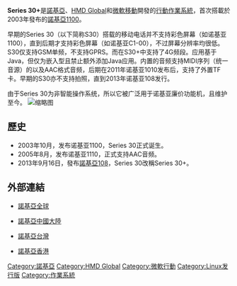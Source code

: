 {{noteTA|G1=IT}}

{{Infobox OS
| name                   = Series 30+
| logo                   = 
| screenshot             = 
| caption                = 
| developer              = [[諾基亞|諾基亞]]、[[HMD_Global|HMD Global]]、[[微軟移動|微軟移動]]
| family                 = 
| working_state          = 運作中
| source_model           = [[封閉原始碼|封閉原始碼]]
| released               = {{Start date and age|2003}}
| latest_release_version = 
| latest_release_date    = 
| latest_preview_version = 
| latest_preview_date    = 
| frequently_updated     = 
| marketing_target       = 
| language               = 
| prog_language          = 
| updatemodel            = 
| package_manager        = 
| supported_platforms    = 
| kernel_type            = 
| userland               = 
| ui                     = [[Nokia_OS|Nokia OS]]
| license                = [[專有軟體|專有軟體]]
| preceded_by            = 
| succeeded_by           = 
| website                = {{URL|https://www.nokia.com/en_int/phones}}
}}

'''Series 30+'''是[[諾基亞|諾基亞]]、[[HMD_Global|HMD Global]]和[[微軟移動|微軟移動]]開發的[[行動作業系統|行動作業系統]]，首次搭載於2003年發布的[[諾基亞1100|諾基亞1100]]。

早期的Series 30（以下简称S30）搭载的移动电话并不支持彩色屏幕（如诺基亚1100），直到后期才支持彩色屏幕（如诺基亚C1-00），不过屏幕分辨率均很低。S30仅支持GSM单频，不支持GPRS。而在S30+中支持了4G频段。应用基于Java，但仅为嵌入型且禁止额外添加Java应用。内置的音频支持MIDI序列（统一音源）的以及AAC格式音频，后期在2011年诺基亚1010发布后，支持了外置TF卡。早期的S30亦不支持拍照，直到2013年诺基亚108发行。

由于Series 30为非智能操作系统，所以它被广泛用于诺基亚廉价功能机，且维护至今。
[[File:Nokia1100_new.jpg|缩略图]]

== 歷史 ==
*2003年10月，发布诺基亚1100，Series 30正式诞生。
*2005年8月，发布诺基亚1110，正式支持AAC音频。
*2013年9月16日，發布[[諾基亞108|諾基亞108]]，Series 30改稱Series 30+。
{{Reflist}}

== 外部連結 ==
* {{en}}[https://www.nokia.com/en_int/phones 諾基亞全球]{{Wayback|url=https://www.nokia.com/en_int/phones |date=20180225223239 }}
* {{zh-cn}}[https://www.nokia.com/zh_int/phones 諾基亞中國大陸]{{Wayback|url=https://www.nokia.com/zh_int/phones |date=20180225223253 }}
* {{zh-tw}}[https://www.nokia.com/zh_tw/phones 諾基亞台灣]{{Wayback|url=https://www.nokia.com/zh_tw/phones |date=20180225223353 }}
* {{zh-hk}}[https://www.nokia.com/zh_hk/phones 諾基亞香港]{{Wayback|url=https://www.nokia.com/zh_hk/phones |date=20180225223309 }}

{{Nokia}}

[[Category:諾基亞|Category:諾基亞]]
[[Category:HMD_Global|Category:HMD Global]]
[[Category:微軟行動|Category:微軟行動]]
[[Category:Linux发行版|Category:Linux发行版]]
[[Category:作業系統|Category:作業系統]]